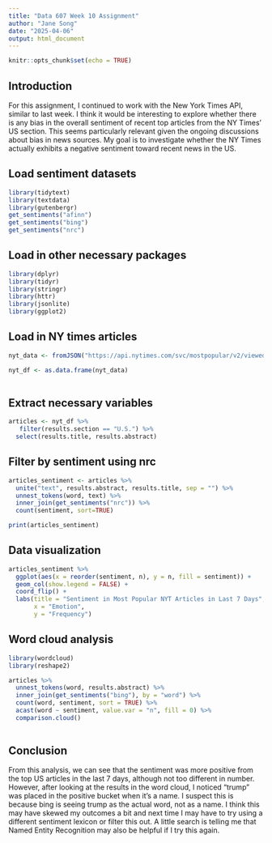 ---
title: "Data 607 Week 10 Assignment"
author: "Jane Song"
date: "2025-04-06"
output: html_document
---

```{r setup, include=FALSE}
knitr::opts_chunk$set(echo = TRUE)
```

## Introduction

For this assignment, I continued to work with the New York Times API, similar to last week. I think it would be interesting to explore whether there is any bias in the overall sentiment of recent top articles from the NY Times' US section. This seems particularly relevant given the ongoing discussions about bias in news sources. My goal is to investigate whether the NY Times actually exhibits a negative sentiment toward recent news in the US.


## Load sentiment datasets

```{r}
library(tidytext)
library(textdata)
library(gutenbergr)
get_sentiments("afinn")
get_sentiments("bing")
get_sentiments("nrc")
```

## Load in other necessary packages
```{r}
library(dplyr)
library(tidyr)
library(stringr)
library(httr)
library(jsonlite)
library(ggplot2)
```

## Load in NY times articles 
```{r}
nyt_data <- fromJSON("https://api.nytimes.com/svc/mostpopular/v2/viewed/7.json?api-key=Kvwbcb6A0F0rOKRfIMVlCWUPGNVbpSVn")

nyt_df <- as.data.frame(nyt_data)
  
```

## Extract necessary variables 
```{r}
articles <- nyt_df %>%
   filter(results.section == "U.S.") %>%
  select(results.title, results.abstract) 
```

## Filter by sentiment using nrc 
```{r}
articles_sentiment <- articles %>%
  unite("text", results.abstract, results.title, sep = "") %>%
  unnest_tokens(word, text) %>%
  inner_join(get_sentiments("nrc")) %>%
  count(sentiment, sort=TRUE)

print(articles_sentiment)
```

## Data visualization  
```{r}
articles_sentiment %>%
  ggplot(aes(x = reorder(sentiment, n), y = n, fill = sentiment)) +
  geom_col(show.legend = FALSE) +
  coord_flip() +  
  labs(title = "Sentiment in Most Popular NYT Articles in Last 7 Days",
       x = "Emotion",
       y = "Frequency") 
```

## Word cloud analysis 
```{r}
library(wordcloud)
library(reshape2)

articles %>%
  unnest_tokens(word, results.abstract) %>%
  inner_join(get_sentiments("bing"), by = "word") %>%
  count(word, sentiment, sort = TRUE) %>%
  acast(word ~ sentiment, value.var = "n", fill = 0) %>%
  comparison.cloud()
  

```

## Conclusion

From this analysis, we can see that the sentiment was more positive from the top US articles in the last 7 days, although not too different in number. However, after looking at the results in the word cloud, I noticed "trump" was placed in the positive bucket when it's a name. I suspect this is because bing is seeing trump as the actual word, not as a name. I think this may have skewed my outcomes a bit and next time I may have to try using a different sentiment lexicon or filter this out. A little search is telling me that Named Entity Recognition may also be helpful if I try this again. 





